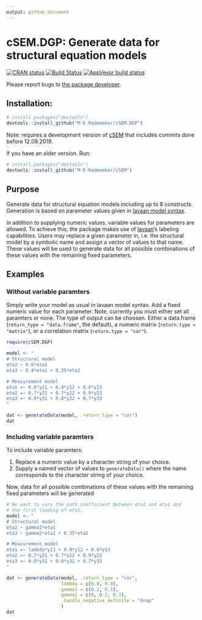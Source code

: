 ```yaml
---
output: github_document
---
```


<!-- README.md is generated from README.Rmd. Please edit that file -->

# cSEM.DGP: Generate data for structural equation models

[![CRAN status](https://www.r-pkg.org/badges/version/cSEM.DGP)](https://cran.r-project.org/package=cSEM.DGP)
[![Build Status](https://travis-ci.com/M-E-Rademaker/cSEM.DGP.svg?branch=master)](https://travis-ci.com/M-E-Rademaker/cSEM.DGP)
[![AppVeyor build status](https://ci.appveyor.com/api/projects/status/github/M-E-Rademaker/cSEM.DGP?branch=master&svg=true)](https://ci.appveyor.com/project/M-E-Rademaker/csem-dgp)

Please report bugs to [the package developer](mailto:manuel.rademaker@uni-wuerzburg.de).

## Installation:
```r
# install.packages("devtools")
devtools::install_github("M-E-Rademaker/cSEM.DGP")
```
Note: requires a development version of [cSEM](https://github.com/M-E-Rademaker/cSEM) 
      that includes commits done before 12.09.2019.
      
If you have an older version. Run:
```r
# install.packages("devtools")
devtools::install_github("M-E-Rademaker/cSEM")
```

## Purpose
Generate data for structural equation models including up to 8 constructs. Generation
is based on parameter values given in [lavaan model syntax](http://lavaan.ugent.be/tutorial/syntax1.html).

In addition to supplying numeric values, variable values for parameters are allowed.
To achieve this, the package makes use of [lavaan](http://lavaan.ugent.be/)'s 
labeling capabilities. 
Users may replace a given parameter in, i.e. the structural model
by a symbolic name and assign a vector of values to that name. These values will be used
to generate data for all possible combinations of these values with the remaining fixed parameters.

## Examples
### Without variable paramters
Simply write your model as usual in lavaan model syntax. Add a fixed numeric value 
for each parameter. Note, currently you must either set all paramters or none. The type
of output can be choosen. Either a data.frame (`return_type = "data.frame"`, the default),
a numeric matrix (`return.type = "matrix"`), or a correlation matrix (`return.type = "cor"`).
```r
require(cSEM.DGP)

model <- "
# Structural model
eta2 ~ 0.6*eta1
eta3 ~ 0.4*eta1 + 0.35*eta2

# Measurement model
eta1 =~ 0.8*y11 + 0.9*y12 + 0.8*y13
eta2 =~ 0.7*y21 + 0.7*y22 + 0.9*y23
eta3 =~ 0.9*y31 + 0.8*y32 + 0.7*y33
"

dat <- generateData(model, .return_type = "cor")
dat
```

### Including variable paramters

To include variable paramters:

1. Replace a numeric value by a character string of your choice.
2. Supply a named vector of values to `generateData()` where the name corresponds to
   the character string of your choice.

Now, data for all possible combinations of these values with the remaining fixed
parameters will be generated

```r
# We want to vary the path coefficient between eta2 and eta1 and 
# the first loading of eta1.
model <- "
# Structural model
eta2 ~ gamma1*eta1
eta3 ~ gamma2*eta1 + 0.35*eta2

# Measurement model
eta1 =~ lambda*y11 + 0.9*y12 + 0.8*y13
eta2 =~ 0.7*y21 + 0.7*y22 + 0.9*y23
eta3 =~ 0.9*y31 + 0.8*y32 + 0.7*y33
"

dat <- generateData(model, .return_type = "cor", 
                    lambda = c(0.8, 0.9),
                    gamma1 = c(0.2, 0.3),
                    gamma2 = c(0, 0.2, 0.3),
                    .handle_negative_definite = "drop"
                    )
dat
```
